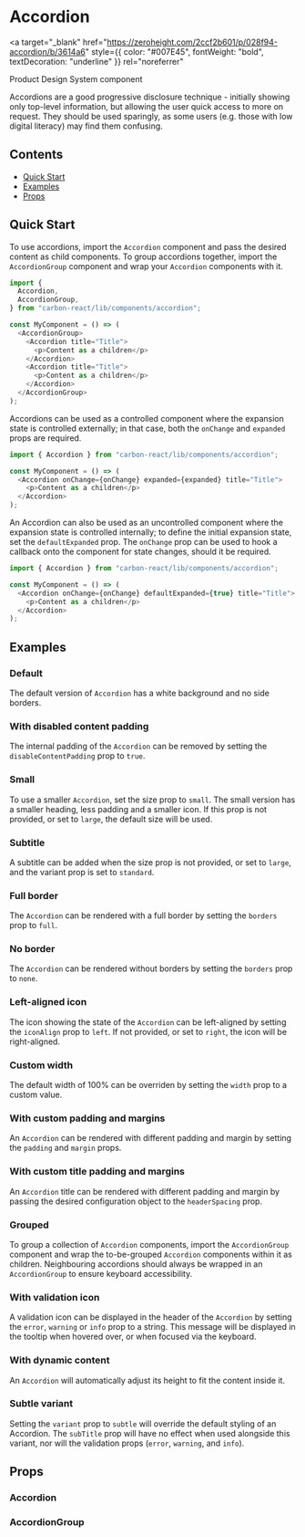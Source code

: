 

<Meta of={AccordionStories} />

# Accordion

<a
  target="_blank"
  href="https://zeroheight.com/2ccf2b601/p/028f94-accordion/b/3614a6"
  style={{ color: "#007E45", fontWeight: "bold", textDecoration: "underline" }}
  rel="noreferrer"
>
  Product Design System component
</a>

Accordions are a good progressive disclosure technique - initially showing only top-level information, but allowing the user quick access to more on request. They should be used sparingly, as some users (e.g. those with low digital literacy) may find them confusing.

## Contents

- [Quick Start](#quick-start)
- [Examples](#examples)
- [Props](#props)

## Quick Start

To use accordions, import the `Accordion` component and pass the desired content as child components. To group accordions together, import the `AccordionGroup` component and wrap your `Accordion` components with it.

```javascript
import {
  Accordion,
  AccordionGroup,
} from "carbon-react/lib/components/accordion";

const MyComponent = () => (
  <AccordionGroup>
    <Accordion title="Title">
      <p>Content as a children</p>
    </Accordion>
    <Accordion title="Title">
      <p>Content as a children</p>
    </Accordion>
  </AccordionGroup>
);
```

Accordions can be used as a controlled component where the expansion state is controlled externally; in that case, both the `onChange` and `expanded` props are required.

```javascript
import { Accordion } from "carbon-react/lib/components/accordion";

const MyComponent = () => (
  <Accordion onChange={onChange} expanded={expanded} title="Title">
    <p>Content as a children</p>
  </Accordion>
);
```

An Accordion can also be used as an uncontrolled component where the expansion state is controlled internally; to define the initial expansion state, set the `defaultExpanded` prop. The `onChange` prop can be used to hook a callback onto the component for state changes, should it be required.

```javascript
import { Accordion } from "carbon-react/lib/components/accordion";

const MyComponent = () => (
  <Accordion onChange={onChange} defaultExpanded={true} title="Title">
    <p>Content as a children</p>
  </Accordion>
);
```

## Examples

### Default

The default version of `Accordion` has a white background and no side borders.

<Canvas of={AccordionStories.Default} />

### With disabled content padding

The internal padding of the `Accordion` can be removed by setting the `disableContentPadding` prop to `true`.

<Canvas of={AccordionStories.WithDisableContentPadding} />

### Small

To use a smaller `Accordion`, set the size prop to `small`. The small version has a smaller heading, less padding and a smaller icon. If this prop is not provided, or set to `large`, the default size will be used.

<Canvas of={AccordionStories.Small} />

### Subtitle

A subtitle can be added when the size prop is not provided, or set to `large`, and the variant prop is set to `standard`.

<Canvas of={AccordionStories.Subtitle} />

### Full border

The `Accordion` can be rendered with a full border by setting the `borders` prop to `full`.

<Canvas of={AccordionStories.FullBorder} />

### No border

The `Accordion` can be rendered without borders by setting the `borders` prop to `none`.

<Canvas of={AccordionStories.NoBorder} />

### Left-aligned icon

The icon showing the state of the `Accordion` can be left-aligned by setting the `iconAlign` prop to `left`. If not provided, or set to `right`, the icon will be right-aligned.

<Canvas of={AccordionStories.LeftAlignedIcon} />

### Custom width

The default width of 100% can be overriden by setting the `width` prop to a custom value.

<Canvas of={AccordionStories.CustomWidth} />

### With custom padding and margins

An `Accordion` can be rendered with different padding and margin by setting the `padding` and `margin` props.

<Canvas of={AccordionStories.WithCustomPaddingAndMargins} />

### With custom title padding and margins

An `Accordion` title can be rendered with different padding and margin by passing the desired configuration object to the `headerSpacing` prop.

<Canvas of={AccordionStories.WithCustomTitlePaddingAndMargins} />

### Grouped

To group a collection of `Accordion` components, import the `AccordionGroup` component and wrap the to-be-grouped `Accordion` components within it as children. Neighbouring accordions should always be wrapped in an `AccordionGroup` to ensure keyboard accessibility.

<Canvas of={AccordionStories.Grouped} />

### With validation icon

A validation icon can be displayed in the header of the `Accordion` by setting the `error`, `warning` or `info` prop to a string. This message will be displayed in the tooltip when hovered over, or when focused via the keyboard.

<Canvas of={AccordionStories.WithValidationIcon} />

### With dynamic content

An `Accordion`  will automatically adjust its height to fit the content inside it.

<Canvas of={AccordionStories.WithDynamicContent} />

### Subtle variant

Setting the `variant` prop to `subtle` will override the default styling of an Accordion. The `subTitle` prop will have no effect when used alongside this variant, nor will the validation props (`error`, `warning`, and `info`).

<Canvas of={AccordionStories.SubtleVariant} />

## Props

### Accordion

<ArgTypes of={AccordionStories} />

### AccordionGroup

<ArgTypes of={AccordionGroupStories} />
